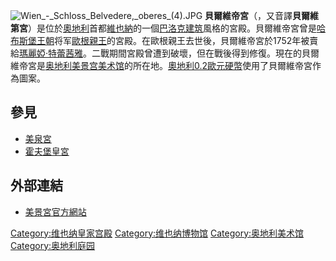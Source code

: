 {{Refimprove|time=2020-05-30T02:54:00+00:00}}
{{no footnotes|time=2018-05-17T10:21:50+00:00}}
{{about|奥地利建筑|波兰同名建筑|貝爾維帝宮(華沙)}}
[[File:Wien_-_Schloss_Belvedere,_oberes_(4).JPG|thumb]]
'''貝爾維帝宮'''（{{lang-de|Schloss Belvedere}}，又音譯'''貝爾維第宮'''）是位於[[奧地利|奧地利]]首都[[維也納|維也納]]的一個[[巴洛克建筑|巴洛克建筑]]風格的宮殿。貝爾維帝宮曾是[[哈布斯堡王朝|哈布斯堡王朝]]将军[[歐根親王_(薩伏伊)|歐根親王]]的宮殿。在歐根親王去世後，貝爾維帝宮於1752年被賣給[[瑪麗婭·特蕾茜雅|瑪麗婭·特蕾茜雅]]。二戰期間宮殿曾遭到破壞，但在戰後得到修復。現在的貝爾維帝宮是[[奥地利美景宫美术馆|奥地利美景宫美术馆]]的所在地。[[奧地利的歐元硬幣|奧地利0.2歐元硬幣]]使用了貝爾維帝宮作為圖案。

== 參見 ==
*[[美泉宮|美泉宮]]
*[[霍夫堡皇宮|霍夫堡皇宮]]

== 外部連結 ==
{{Commons|Schloss Belvedere|Belvedere}}
* [http://www.belvedere.at/ 美景宮官方網站] {{Wayback|url=http://www.belvedere.at/ |date=20110531201329 }} {{de icon}} {{en icon}}

{{European building-stub}}
{{奥匈帝国王宫}}
{{Authority control}}

[[Category:维也纳皇家宫殿|Category:维也纳皇家宫殿]]
[[Category:维也纳博物馆|Category:维也纳博物馆]]
[[Category:奥地利美术馆|Category:奥地利美术馆]]
[[Category:奥地利庭园|Category:奥地利庭园]]